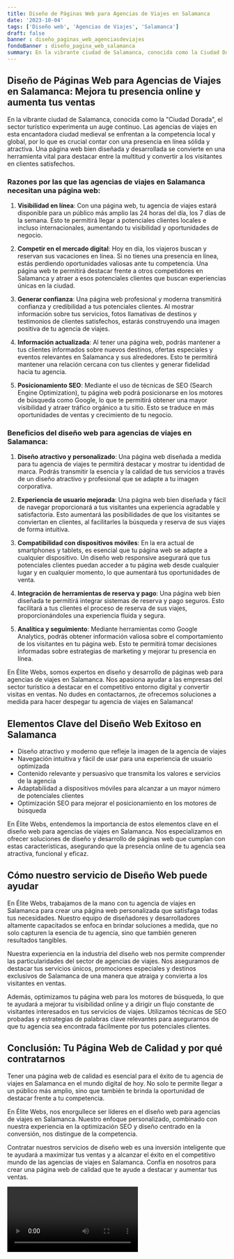 ```yaml
---
title: Diseño de Páginas Web para Agencias de Viajes en Salamanca
date: '2023-10-04'
tags: ['Diseño web', 'Agencias de Viajes', 'Salamanca']
draft: false
banner : diseño_paginas_web_agenciasdeviajes
fondoBanner : diseño_pagina_web_salamanca
summary: En la vibrante ciudad de Salamanca, conocida como la Ciudad Dorada, el sector turístico experimenta un auge continuo. Las agencias de viajes en esta encantadora ciudad medieval se enfrentan a la competencia local y global, por lo que es crucial contar con una presencia en línea sólida y atractiva. Una página web bien diseñada y desarrollada se convierte en una herramienta vital para destacar entre la multitud y convertir a los visitantes en clientes satisfechos.
---
```


## Diseño de Páginas Web para Agencias de Viajes en Salamanca: Mejora tu presencia online y aumenta tus ventas

En la vibrante ciudad de Salamanca, conocida como la "Ciudad Dorada", el sector turístico experimenta un auge continuo. Las agencias de viajes en esta encantadora ciudad medieval se enfrentan a la competencia local y global, por lo que es crucial contar con una presencia en línea sólida y atractiva. Una página web bien diseñada y desarrollada se convierte en una herramienta vital para destacar entre la multitud y convertir a los visitantes en clientes satisfechos.

### Razones por las que las agencias de viajes en Salamanca necesitan una página web:

1. **Visibilidad en línea**: Con una página web, tu agencia de viajes estará disponible para un público más amplio las 24 horas del día, los 7 días de la semana. Esto te permitirá llegar a potenciales clientes locales e incluso internacionales, aumentando tu visibilidad y oportunidades de negocio.

2. **Competir en el mercado digital**: Hoy en día, los viajeros buscan y reservan sus vacaciones en línea. Si no tienes una presencia en línea, estás perdiendo oportunidades valiosas ante tu competencia. Una página web te permitirá destacar frente a otros competidores en Salamanca y atraer a esos potenciales clientes que buscan experiencias únicas en la ciudad.

3. **Generar confianza**: Una página web profesional y moderna transmitirá confianza y credibilidad a tus potenciales clientes. Al mostrar información sobre tus servicios, fotos llamativas de destinos y testimonios de clientes satisfechos, estarás construyendo una imagen positiva de tu agencia de viajes.

4. **Información actualizada**: Al tener una página web, podrás mantener a tus clientes informados sobre nuevos destinos, ofertas especiales y eventos relevantes en Salamanca y sus alrededores. Esto te permitirá mantener una relación cercana con tus clientes y generar fidelidad hacia tu agencia.

5. **Posicionamiento SEO**: Mediante el uso de técnicas de SEO (Search Engine Optimization), tu página web podrá posicionarse en los motores de búsqueda como Google, lo que te permitirá obtener una mayor visibilidad y atraer tráfico orgánico a tu sitio. Esto se traduce en más oportunidades de ventas y crecimiento de tu negocio.

### Beneficios del diseño web para agencias de viajes en Salamanca:

1. **Diseño atractivo y personalizado**: Una página web diseñada a medida para tu agencia de viajes te permitirá destacar y mostrar tu identidad de marca. Podrás transmitir la esencia y la calidad de tus servicios a través de un diseño atractivo y profesional que se adapte a tu imagen corporativa.

2. **Experiencia de usuario mejorada**: Una página web bien diseñada y fácil de navegar proporcionará a tus visitantes una experiencia agradable y satisfactoria. Esto aumentará las posibilidades de que los visitantes se conviertan en clientes, al facilitarles la búsqueda y reserva de sus viajes de forma intuitiva.

3. **Compatibilidad con dispositivos móviles**: En la era actual de smartphones y tablets, es esencial que tu página web se adapte a cualquier dispositivo. Un diseño web responsive asegurará que tus potenciales clientes puedan acceder a tu página web desde cualquier lugar y en cualquier momento, lo que aumentará tus oportunidades de venta.

4. **Integración de herramientas de reserva y pago**: Una página web bien diseñada te permitirá integrar sistemas de reserva y pago seguros. Esto facilitará a tus clientes el proceso de reserva de sus viajes, proporcionándoles una experiencia fluida y segura.

5. **Analítica y seguimiento**: Mediante herramientas como Google Analytics, podrás obtener información valiosa sobre el comportamiento de los visitantes en tu página web. Esto te permitirá tomar decisiones informadas sobre estrategias de marketing y mejorar tu presencia en línea.

En Élite Webs, somos expertos en diseño y desarrollo de páginas web para agencias de viajes en Salamanca. Nos apasiona ayudar a las empresas del sector turístico a destacar en el competitivo entorno digital y convertir visitas en ventas. No dudes en contactarnos, ¡te ofrecemos soluciones a medida para hacer despegar tu agencia de viajes en Salamanca!

<GifSeo />

<Cta />

## Elementos Clave del Diseño Web Exitoso en Salamanca

- Diseño atractivo y moderno que refleje la imagen de la agencia de viajes
- Navegación intuitiva y fácil de usar para una experiencia de usuario optimizada
- Contenido relevante y persuasivo que transmita los valores e servicios de la agencia
- Adaptabilidad a dispositivos móviles para alcanzar a un mayor número de potenciales clientes
- Optimización SEO para mejorar el posicionamiento en los motores de búsqueda

En Élite Webs, entendemos la importancia de estos elementos clave en el diseño web para agencias de viajes en Salamanca. Nos especializamos en ofrecer soluciones de diseño y desarrollo de páginas web que cumplan con estas características, asegurando que la presencia online de tu agencia sea atractiva, funcional y eficaz.

## Cómo nuestro servicio de Diseño Web puede ayudar

En Élite Webs, trabajamos de la mano con tu agencia de viajes en Salamanca para crear una página web personalizada que satisfaga todas tus necesidades. Nuestro equipo de diseñadores y desarrolladores altamente capacitados se enfoca en brindar soluciones a medida, que no solo capturen la esencia de tu agencia, sino que también generen resultados tangibles.

Nuestra experiencia en la industria del diseño web nos permite comprender las particularidades del sector de agencias de viajes. Nos aseguramos de destacar tus servicios únicos, promociones especiales y destinos exclusivos de Salamanca de una manera que atraiga y convierta a los visitantes en ventas.

Además, optimizamos tu página web para los motores de búsqueda, lo que te ayudará a mejorar tu visibilidad online y a dirigir un flujo constante de visitantes interesados en tus servicios de viajes. Utilizamos técnicas de SEO probadas y estrategias de palabras clave relevantes para asegurarnos de que tu agencia sea encontrada fácilmente por tus potenciales clientes.

## Conclusión: Tu Página Web de Calidad y por qué contratarnos

Tener una página web de calidad es esencial para el éxito de tu agencia de viajes en Salamanca en el mundo digital de hoy. No solo te permite llegar a un público más amplio, sino que también te brinda la oportunidad de destacar frente a tu competencia.

En Élite Webs, nos enorgullece ser líderes en el diseño web para agencias de viajes en Salamanca. Nuestro enfoque personalizado, combinado con nuestra experiencia en la optimización SEO y diseño centrado en la conversión, nos distingue de la competencia.

Contratar nuestros servicios de diseño web es una inversión inteligente que te ayudará a maximizar tus ventas y a alcanzar el éxito en el competitivo mundo de las agencias de viajes en Salamanca. Confía en nosotros para crear una página web de calidad que te ayude a destacar y aumentar tus ventas.

<Video />

<CtaBot job='Agencias de Viajes' city='Salamanca'/>

<Gmaps query='Salamanca+españa+maps' />